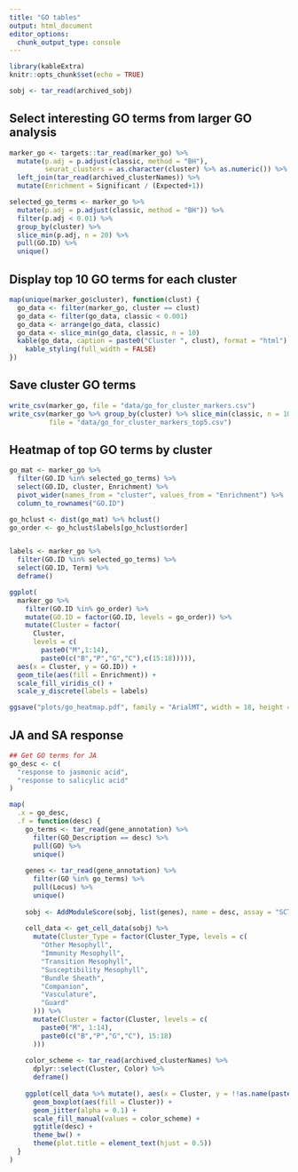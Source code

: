 ```yaml
---
title: "GO tables"
output: html_document
editor_options: 
  chunk_output_type: console
---
```


```r
library(kableExtra)
knitr::opts_chunk$set(echo = TRUE)

sobj <- tar_read(archived_sobj)
```

## Select interesting GO terms from larger GO analysis

```r
marker_go <- targets::tar_read(marker_go) %>% 
  mutate(p.adj = p.adjust(classic, method = "BH"),
         seurat_clusters = as.character(cluster) %>% as.numeric()) %>%
  left_join(tar_read(archived_clusterNames)) %>%
  mutate(Enrichment = Significant / (Expected+1))

selected_go_terms <- marker_go %>% 
  mutate(p.adj = p.adjust(classic, method = "BH")) %>% 
  filter(p.adj < 0.01) %>% 
  group_by(cluster) %>% 
  slice_min(p.adj, n = 20) %>% 
  pull(GO.ID) %>% 
  unique()
```

## Display top 10 GO terms for each cluster

```r
map(unique(marker_go$cluster), function(clust) {
  go_data <- filter(marker_go, cluster == clust)
  go_data <- filter(go_data, classic < 0.001)
  go_data <- arrange(go_data, classic)
  go_data <- slice_min(go_data, classic, n = 10)
  kable(go_data, caption = paste0("Cluster ", clust), format = "html") %>% 
    kable_styling(full_width = FALSE)
})
```

## Save cluster GO terms

```r
write_csv(marker_go, file = "data/go_for_cluster_markers.csv")
write_csv(marker_go %>% group_by(cluster) %>% slice_min(classic, n = 10), 
          file = "data/go_for_cluster_markers_top5.csv")
```

## Heatmap of top GO terms by cluster

```r
go_mat <- marker_go %>% 
  filter(GO.ID %in% selected_go_terms) %>%
  select(GO.ID, cluster, Enrichment) %>%
  pivot_wider(names_from = "cluster", values_from = "Enrichment") %>%
  column_to_rownames("GO.ID")

go_hclust <- dist(go_mat) %>% hclust() 
go_order <- go_hclust$labels[go_hclust$order]


labels <- marker_go %>% 
  filter(GO.ID %in% selected_go_terms) %>%
  select(GO.ID, Term) %>%
  deframe()

ggplot(
  marker_go %>% 
    filter(GO.ID %in% go_order) %>%
    mutate(GO.ID = factor(GO.ID, levels = go_order)) %>%
    mutate(Cluster = factor(
      Cluster, 
      levels = c(
        paste0("M",1:14),
        paste0(c("B","P","G","C"),c(15:18))))),
  aes(x = Cluster, y = GO.ID)) +
  geom_tile(aes(fill = Enrichment)) +
  scale_fill_viridis_c() +
  scale_y_discrete(labels = labels)

ggsave("plots/go_heatmap.pdf", family = "ArialMT", width = 18, height = 12)
```

## JA and SA response

```r
## Get GO terms for JA
go_desc <- c(
  "response to jasmonic acid",
  "response to salicylic acid"
)

map(
  .x = go_desc, 
  .f = function(desc) {
    go_terms <- tar_read(gene_annotation) %>% 
      filter(GO_Description == desc) %>% 
      pull(GO) %>% 
      unique()
    
    genes <- tar_read(gene_annotation) %>% 
      filter(GO %in% go_terms) %>% 
      pull(Locus) %>% 
      unique()
    
    sobj <- AddModuleScore(sobj, list(genes), name = desc, assay = "SCT")
    
    cell_data <- get_cell_data(sobj) %>% 
      mutate(Cluster_Type = factor(Cluster_Type, levels = c(
        "Other Mesophyll",
        "Immunity Mesophyll",
        "Transition Mesophyll",
        "Susceptibility Mesophyll",
        "Bundle Sheath",
        "Companion",
        "Vasculature",
        "Guard"
      ))) %>% 
      mutate(Cluster = factor(Cluster, levels = c(
        paste0("M", 1:14),
        paste0(c("B","P","G","C"), 15:18)
      )))
    
    color_scheme <- tar_read(archived_clusterNames) %>% 
      dplyr::select(Cluster, Color) %>% 
      deframe()
    
    ggplot(cell_data %>% mutate(), aes(x = Cluster, y = !!as.name(paste0(make.names(desc), "1")))) + 
      geom_boxplot(aes(fill = Cluster)) +
      geom_jitter(alpha = 0.1) +
      scale_fill_manual(values = color_scheme) +
      ggtitle(desc) + 
      theme_bw() +
      theme(plot.title = element_text(hjust = 0.5))
  }
)

```